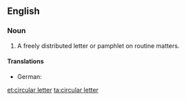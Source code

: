 ==English==
===Noun===
{{en-noun|head=[[circular]] [[letter]]}} 
# A freely distributed letter or pamphlet on routine matters.

====Translations====
{{trans-top|freely distributed letter or pamphlet on routine matters}}
* German: {{t|de|Rundbrief|m}}
{{trans-mid}}
{{trans-bottom}}

[[et:circular letter]]
[[ta:circular letter]]